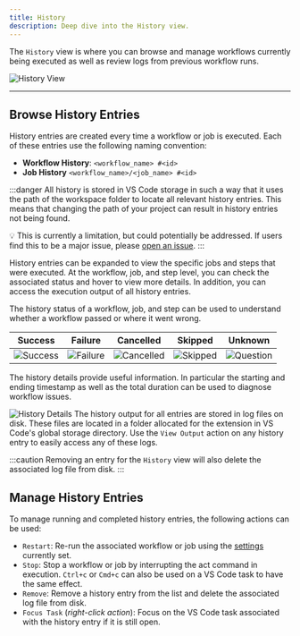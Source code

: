 ```yaml
---
title: History
description: Deep dive into the History view.
---
```



The `History` view is where you can browse and manage workflows currently being executed as well as review logs from previous workflow runs.

<CardGrid>
   <LinkCard title="🔎 Browse History Entries" href="#browse-history-entries"/>
   <LinkCard title="✏️ Manage History Entries" href="#manage-history-entries"/>
</CardGrid>

![History View](../../../assets/history-view.png)

---

## Browse History Entries

History entries are created every time a workflow or job is executed. Each of these entries use the following naming convention:

* **Workflow History**: `<workflow_name> #<id>`
* **Job History** `<workflow_name>/<job_name> #<id>`

:::danger
All history is stored in VS Code storage in such a way that it uses the path of the workspace folder to locate all relevant history entries. This means that changing the path of your project can result in history entries not being found.

💡 This is currently a limitation, but could potentially be addressed. If users find this to be a major issue, please [open an issue](https://github.com/SanjulaGanepola/github-local-actions/issues).
:::

History entries can be expanded to view the specific jobs and steps that were executed. At the workflow, job, and step level, you can check the associated status and hover to view more details. In addition, you can access the execution output of all history entries.

<Card title="History Status" icon="star">
The history status of a workflow, job, and step can be used to understand whether a workflow passed or where it went wrong.

| Success                                                   | Failure                                                   | Cancelled                                                   | Skipped                                                   | Unknown                                                   |
|-----------------------------------------------------------|-----------------------------------------------------------|-------------------------------------------------------------|-----------------------------------------------------------|-----------------------------------------------------------|
| <div align="center">![Success](../../../assets/pass.svg)</div>   | <div align="center">![Failure](../../../assets/error.svg)</div>   | <div align="center">![Cancelled](../../../assets/circle-slash.svg)</div> | <div align="center">![Skipped](../../../assets/issues.svg)</div>   | <div align="center">![Question](../../../assets/question.svg)</div> |
</Card>
<Card title="History Details" icon="document">
The history details provide useful information. In particular the starting and ending timestamp as well as the total duration can be used to diagnose workflow issues.

![History Details](../../../assets/history-details.png)
</Card>
<Card title="History Output" icon="open-book">
The history output for all entries are stored in log files on disk. These files are located in a folder allocated for the extension in VS Code's global storage directory. Use the `View Output` action on any history entry to easily access any of these logs.

:::caution
Removing an entry for the `History` view will also delete the associated log file from disk.
:::
</Card>

## Manage History Entries

To manage running and completed history entries, the following actions can be used:

* `Restart`: Re-run the associated workflow or job using the <a href="/docs/usage/settings">settings</a> currently set.
* `Stop`: Stop a workflow or job by interrupting the act command in execution. `Ctrl+c` or `Cmd+c` can also be used on a VS Code task to have the same effect.
* `Remove`: Remove a history entry from the list and delete the associated log file from disk.
* `Focus Task` (*right-click action*): Focus on the VS Code task associated with the history entry if it is still open.